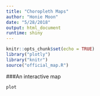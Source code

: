 ```yaml
---
title: "Choropleth Maps"
author: "Honie Moon"
date: "5/28/2018"
output: html_document
runtime: shiny
---
```


```r
knitr::opts_chunk$set(echo = TRUE)
library("plotly")
library("knitr")
source("official_map.R")
```


###An interactive map 
```r
plot
```

